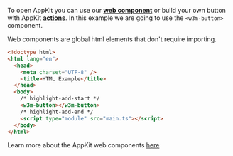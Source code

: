 To open AppKit you can use our [**web component**](../../core/components.mdx) or build your own button with AppKit [**actions**](../../core/actions.mdx#open-and-close-the-modal).
In this example we are going to use the `<w3m-button>` component.

 Web components are global html elements that don't require importing.

```html
<!doctype html>
<html lang="en">
  <head>
    <meta charset="UTF-8" />
    <title>HTML Example</title>
  </head>
  <body>
    /* highlight-add-start */
    <w3m-button></w3m-button>
    /* highlight-add-end */
    <script type="module" src="main.ts"></script>
  </body>
</html>
```

Learn more about the AppKit web components [here](../../core/components.mdx)